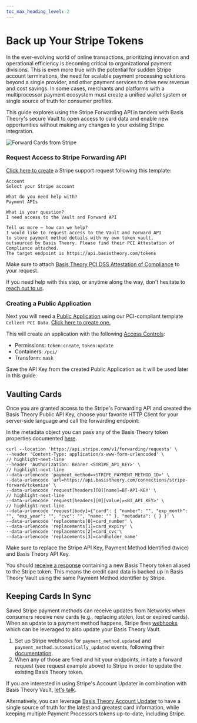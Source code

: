 ```yaml
---
toc_max_heading_level: 2
---
```




# Back up Your Stripe Tokens

In the ever-evolving world of online transactions, prioritizing innovation and operational efficiency is becoming critical to organizational payment divisions. This is even more true with the potential for sudden Stripe account terminations, the need for scalable payment processing solutions beyond a single provider, and other payment services to drive new revenue and cost savings. In some cases, merchants and platforms with a multiprocessor payment ecosystem must create a unified wallet system or single source of truth for consumer profiles.

This guide explores using the Stripe Forwarding API in tandem with Basis Theory's secure Vault to open access to card data and enable new opportunities without making any changes to your existing Stripe integration.

![Forward Cards from Stripe](/img/guides/cards/stripe-forward-cards.png)

<GettingStartedSection />

### Request Access to Stripe Forwarding API

[Click here to create](https://dashboard.stripe.com/login?redirect=https://support.stripe.com%2Fcontact%2Femail%3Fquestion%3Dother%26topic%3Dpayment_apis%26subject%3DI%20need%20access%20to%20the%20Vault%20and%20Forward%20API%26body%3DHi%20Stripe%20team.%20I%20would%20like%20to%20request%20access%20to%20the%20Vault%20and%20Forward%20API%20to%20store%20payment%20method%20details%20with%20my%20own%20token%20vault%2C%20outsourced%20by%20Basis%20Theory%2C%20Inc.%20Please%20find%20their%20PCI%20Attestation%20of%20Compliance%20attached.%20The%20target%20endpoint%20is%20https%3A%2F%2Fapi.basistheory.com%2Ftokens) a Stripe support request following this template:

```text
Account
Select your Stripe account

What do you need help with?
Payment APIs

What is your question?
I need access to the Vault and Forward API

Tell us more — how can we help?
I would like to request access to the Vault and Forward API
to store payment method details with my own token vault,
outsourced by Basis Theory. Please find their PCI Attestation of Compliance attached.
The target endpoint is https://api.basistheory.com/tokens
```

Make sure to attach [Basis Theory PCI DSS Attestation of Compliance](https://trust.basistheory.com/?itemUid=53e1508c-665e-45a8-9ce0-03fdf9ae1efb&source=click) to your request.

If you need help with this step, or anytime along the way, don't hesitate to [reach out to us](https://basistheory.com/contact?how_can_we_help_=I+need+help+vaulting+my+Stripe+tokens).

### Creating a Public Application

Next you will need a [Public Application](/docs/api/applications) using our PCI-compliant template `Collect PCI Data`. [Click here to create one.](https://portal.basistheory.com/applications/create?application_template_id=db9148c1-a55f-4164-b830-a20ab6d720ae)

This will create an application with the following [Access Controls](/docs/concepts/access-controls):
* Permissions: `token:create`, `token:update`
* Containers: `/pci/`
* Transform: `mask`

<Alert>Save the API Key from the created Public Application as it will be used later in this guide.</Alert>

## Vaulting Cards

Once you are granted access to the Stripe's Forwarding API and created the Basis Theory Public API Key, choose your favorite HTTP Client for your server-side language and call the forwarding endpoint:

In the metadata object you can pass any of the Basis Theory token properties documented [here](/docs/api/connections/stripe-forward#stripe-metadata).

```shell showLineNumbers title="Vault a Card"
curl --location 'https://api.stripe.com/v1/forwarding/requests' \
--header 'Content-Type: application/x-www-form-urlencoded' \
// highlight-next-line
--header 'Authorization: Bearer <STRIPE_API_KEY>' \
// highlight-next-line
--data-urlencode 'payment_method=<STRIPE_PAYMENT_METHOD_ID>' \
--data-urlencode 'url=https://api.basistheory.com/connections/stripe-forward/tokenize' \
--data-urlencode 'request[headers][0][name]=BT-API-KEY' \
// highlight-next-line
--data-urlencode 'request[headers][0][value]=<BT_API_KEY>' \
// highlight-next-line
--data-urlencode 'request[body]={"card": { "number": "", "exp_month": "", "exp_year": "", "cvc": "", "name: "" }, "metadata": { } }' \
--data-urlencode 'replacements[0]=card_number' \
--data-urlencode 'replacements[1]=card_expiry' \
--data-urlencode 'replacements[2]=card_cvc'\
--data-urlencode 'replacements[3]=cardholder_name'
```

<Alert>Make sure to replace the Stripe API Key, Payment Method Identified (twice) and Basis Theory API Key.</Alert>

You should [receive a response](https://docs.stripe.com/api/forwarding/forwarding_requests/create) containing a new Basis Theory token aliased to the Stripe token. This means the credit card data is backed up in Basis Theory Vault using the same Payment Method identifier by Stripe.

## Keeping Cards In Sync <Enterprise />

Saved Stripe payment methods can receive updates from Networks when consumers receive new cards (e.g., replacing stolen, lost or expired cards). When an update to a payment method happens, Stripe fires [webhooks](https://docs.stripe.com/payments/cards/overview#automatic-card-updates) which can be leveraged to also update your Basis Theory Vault.

1. Set up Stripe webhooks for `payment_method.updated` and `payment_method.automatically_updated` events, following their [documentation](https://docs.stripe.com/webhooks).
2. When any of those are fired and hit your endpoints, initiate a forward request (see request example above) to Stripe in order to update the existing Basis Theory token.

If you are interested in using Stripe's Account Updater in combination with Basis Theory Vault, [let's talk](https://basistheory.com/contact?how_can_we_help_=I+want+to+learn+more+about+using+Stripe+Card+Account+Updater+with+Basis+Theory+vault).

Alternatively, you can leverage [Basis Theory Account Updater](/docs/features/account-updater) to have a single source of truth for the latest and greatest card information, while keeping multiple Payment Processors tokens up-to-date, including Stripe.
